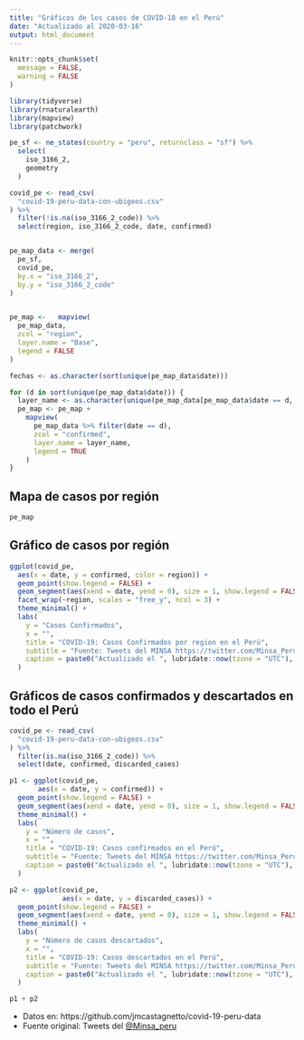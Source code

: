 ```yaml
---
title: "Gráficos de los casos de COVID-18 en el Perú"
date: "Actualizado al 2020-03-16"
output: html_document
---
```



```r
knitr::opts_chunk$set(
  message = FALSE,
  warning = FALSE
)

library(tidyverse)
library(rnaturalearth)
library(mapview)
library(patchwork)

pe_sf <- ne_states(country = "peru", returnclass = "sf") %>%
  select(
    iso_3166_2,
    geometry
  )

covid_pe <- read_csv(
  "covid-19-peru-data-con-ubigeos.csv"
) %>%
  filter(!is.na(iso_3166_2_code)) %>%
  select(region, iso_3166_2_code, date, confirmed)


pe_map_data <- merge(
  pe_sf,
  covid_pe,
  by.x = "iso_3166_2",
  by.y = "iso_3166_2_code"
)


pe_map <-   mapview(
  pe_map_data,
  zcol = "region",
  layer.name = "Base",
  legend = FALSE
)

fechas <- as.character(sort(unique(pe_map_data$date)))

for (d in sort(unique(pe_map_data$date))) {
  layer_name <- as.character(unique(pe_map_data[pe_map_data$date == d, ]$date))[1]
  pe_map <- pe_map +
    mapview(
      pe_map_data %>% filter(date == d),
      zcol = "confirmed",
      layer.name = layer_name,
      legend = TRUE
    )
}
```

## Mapa de casos por región

```r
pe_map
```

## Gráfico de casos por región

```r
ggplot(covid_pe,
  aes(x = date, y = confirmed, color = region)) +
  geom_point(show.legend = FALSE) +
  geom_segment(aes(xend = date, yend = 0), size = 1, show.legend = FALSE) +
  facet_wrap(~region, scales = "free_y", ncol = 3) +
  theme_minimal() +
  labs(
    y = "Casos Confirmados",
    x = "",
    title = "COVID-19: Casos Confirmados por region en el Perú",
    subtitle = "Fuente: Tweets del MINSA https://twitter.com/Minsa_Peru",
    caption = paste0("Actualizado el ", lubridate::now(tzone = "UTC"), " UTC // @jmcastagnetto, Jesús M. Castagnetto")
  )
```

## Gráficos de casos confirmados y descartados en todo el Perú

```r
covid_pe <- read_csv(
  "covid-19-peru-data-con-ubigeos.csv"
) %>%
  filter(is.na(iso_3166_2_code)) %>%
  select(date, confirmed, discarded_cases)

p1 <- ggplot(covid_pe,
       aes(x = date, y = confirmed)) +
  geom_point(show.legend = FALSE) +
  geom_segment(aes(xend = date, yend = 0), size = 1, show.legend = FALSE) +
  theme_minimal() +
  labs(
    y = "Número de casos",
    x = "",
    title = "COVID-19: Casos confirmados en el Perú",
    subtitle = "Fuente: Tweets del MINSA https://twitter.com/Minsa_Peru",
    caption = paste0("Actualizado el ", lubridate::now(tzone = "UTC"), " UTC // @jmcastagnetto, Jesús M. Castagnetto")
  )

p2 <- ggplot(covid_pe,
             aes(x = date, y = discarded_cases)) +
  geom_point(show.legend = FALSE) +
  geom_segment(aes(xend = date, yend = 0), size = 1, show.legend = FALSE) +
  theme_minimal() +
  labs(
    y = "Número de casos descartados",
    x = "",
    title = "COVID-19: Casos descartados en el Perú",
    subtitle = "Fuente: Tweets del MINSA https://twitter.com/Minsa_Peru",
    caption = paste0("Actualizado el ", lubridate::now(tzone = "UTC"), " UTC // @jmcastagnetto, Jesús M. Castagnetto")
  )

p1 + p2
```


- Datos en: https://github.com/jmcastagnetto/covid-19-peru-data
- Fuente original: Tweets del [@Minsa_peru](https://twitter.com/Minsa_Peru)